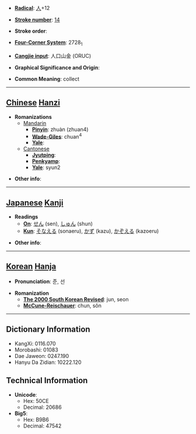 * '''[[Wiktionary:Chinese radical index| Radical]]''': [[Wiktionary:Chinese radical index 人|人]]+12

* '''[[Wiktionary:Chinese total strokes index|Stroke number]]''': [[Wiktionary:Chinese total strokes index 14|14]]

* '''Stroke order''': 

* '''[[Wiktionary:Chinese four corner index|Four-Corner System]]''': 2728<sub>1</sub>

* '''[[Wiktionary:Chinese Cangjie index|Cangjie input]]''': 人口山金 (ORUC)

* '''Graphical Significance and Origin''': 

* '''Common Meaning''': collect

----

== [[Chinese]] [[Hanzi]] ==

* '''Romanizations'''
** [[Mandarin]]
*** '''[[Pinyin]]''': zhuàn (zhuan4)
*** '''[[Wade-Giles]]''': chuan<sup>4</sup>
*** '''[[Yale]]''': 
**[[Cantonese]]
***'''[[Jyutping]]''':
***'''[[Penkyamp]]''': 
***'''[[Yale]]''': syun2

* '''Other info''': 

----

== [[Japanese]] [[Kanji]] ==

* '''Readings'''
** '''[[On]]''': [[せん]] (sen), [[しゅん]] (shun)
** '''[[Kun]]''': [[そなえる]] (sonaeru), [[かず]] (kazu), [[かぞえる]] (kazoeru)

* '''Other info''':  

----

== [[Korean]] [[Hanja]] ==

* '''Pronunciation''': 준, 선

* '''Romanization'''
** '''[[The 2000 South Korean Revised Romanization|The 2000 South Korean Revised]]''': jun, seon
** '''[[McCune-Reischauer]]''': chun, sŏn

----

== Dictionary Information ==

* KangXi: 0116.070
* Morobashi: 01083
* Dae Jaweon: 0247.190
* Hanyu Da Zidian: 10222.120

== Technical Information ==

* '''Unicode''':
** Hex: 50CE
** Decimal: 20686
* '''Big5''':
** Hex: B9B6
** Decimal: 47542